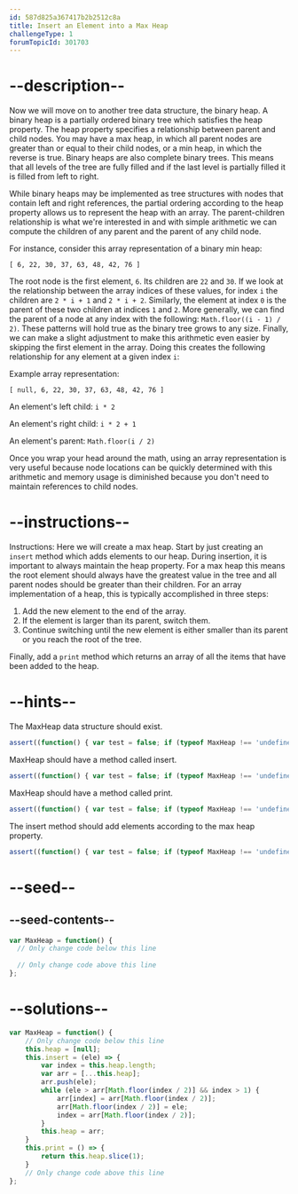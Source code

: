 ```yaml
---
id: 587d825a367417b2b2512c8a
title: Insert an Element into a Max Heap
challengeType: 1
forumTopicId: 301703
---
```


# --description--

Now we will move on to another tree data structure, the binary heap. A binary heap is a partially ordered binary tree which satisfies the heap property. The heap property specifies a relationship between parent and child nodes. You may have a max heap, in which all parent nodes are greater than or equal to their child nodes, or a min heap, in which the reverse is true. Binary heaps are also complete binary trees. This means that all levels of the tree are fully filled and if the last level is partially filled it is filled from left to right.

While binary heaps may be implemented as tree structures with nodes that contain left and right references, the partial ordering according to the heap property allows us to represent the heap with an array. The parent-children relationship is what we're interested in and with simple arithmetic we can compute the children of any parent and the parent of any child node.

For instance, consider this array representation of a binary min heap:

`[ 6, 22, 30, 37, 63, 48, 42, 76 ]`

The root node is the first element, `6`. Its children are `22` and `30`. If we look at the relationship between the array indices of these values, for index `i` the children are `2 * i + 1` and `2 * i + 2`. Similarly, the element at index `0` is the parent of these two children at indices `1` and `2`. More generally, we can find the parent of a node at any index with the following: `Math.floor((i - 1) / 2)`. These patterns will hold true as the binary tree grows to any size. Finally, we can make a slight adjustment to make this arithmetic even easier by skipping the first element in the array. Doing this creates the following relationship for any element at a given index `i`:

Example array representation:

`[ null, 6, 22, 30, 37, 63, 48, 42, 76 ]`

An element's left child: `i * 2`

An element's right child: `i * 2 + 1`

An element's parent: `Math.floor(i / 2)`

Once you wrap your head around the math, using an array representation is very useful because node locations can be quickly determined with this arithmetic and memory usage is diminished because you don't need to maintain references to child nodes.

# --instructions--

Instructions: Here we will create a max heap. Start by just creating an `insert` method which adds elements to our heap. During insertion, it is important to always maintain the heap property. For a max heap this means the root element should always have the greatest value in the tree and all parent nodes should be greater than their children. For an array implementation of a heap, this is typically accomplished in three steps:

<ol>
  <li>Add the new element to the end of the array.</li>
  <li>If the element is larger than its parent, switch them.</li>
  <li>Continue switching until the new element is either smaller than its parent or you reach the root of the tree.</li>
</ol>

Finally, add a `print` method which returns an array of all the items that have been added to the heap.

# --hints--

The MaxHeap data structure should exist.

```js
assert((function() { var test = false; if (typeof MaxHeap !== 'undefined') { test = new MaxHeap() }; return (typeof test == 'object')})());
```

MaxHeap should have a method called insert.

```js
assert((function() { var test = false; if (typeof MaxHeap !== 'undefined') { test = new MaxHeap() } else { return false; }; return (typeof test.insert == 'function')})());
```

MaxHeap should have a method called print.

```js
assert((function() { var test = false; if (typeof MaxHeap !== 'undefined') { test = new MaxHeap() } else { return false; }; return (typeof test.print == 'function')})());
```

The insert method should add elements according to the max heap property.

```js
assert((function() { var test = false; if (typeof MaxHeap !== 'undefined') { test = new MaxHeap() } else { return false; }; test.insert(50); test.insert(100); test.insert(700); test.insert(32); test.insert(51); let result = test.print(); return ((result.length == 5) ? result[0] == 700 : result[1] == 700) })());
```

# --seed--

## --seed-contents--

```js
var MaxHeap = function() {
  // Only change code below this line
    
  // Only change code above this line
};
```

# --solutions--

```js
var MaxHeap = function() {
    // Only change code below this line
    this.heap = [null];
    this.insert = (ele) => {
        var index = this.heap.length;
        var arr = [...this.heap];
        arr.push(ele);
        while (ele > arr[Math.floor(index / 2)] && index > 1) {
            arr[index] = arr[Math.floor(index / 2)];
            arr[Math.floor(index / 2)] = ele;
            index = arr[Math.floor(index / 2)];
        }
        this.heap = arr;
    }
    this.print = () => {
        return this.heap.slice(1);
    }
    // Only change code above this line
};
```
